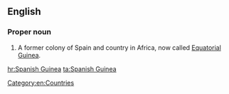 ==English==
{{wikipedia}}
===Proper noun===
{{en-proper noun|sg=[[Spanish]] [[Guinea]]}}

# A former colony of Spain and country in Africa, now called [[Equatorial Guinea]].

[[Category:en:Countries]]

[[hr:Spanish Guinea]]
[[ta:Spanish Guinea]]